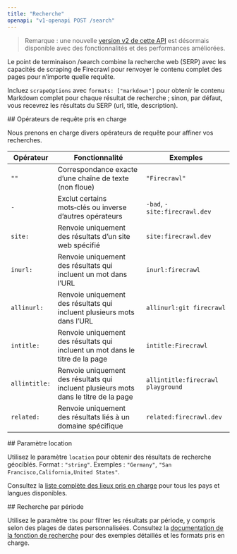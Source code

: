```yaml
---
title: "Recherche"
openapi: "v1-openapi POST /search"
---
```


> Remarque : une nouvelle [version v2 de cette API](/fr/api-reference/endpoint/search) est désormais disponible avec des fonctionnalités et des performances améliorées.

Le point de terminaison /search combine la recherche web (SERP) avec les capacités de scraping de Firecrawl pour renvoyer le contenu complet des pages pour n’importe quelle requête.

Incluez `scrapeOptions` avec `formats: ["markdown"]` pour obtenir le contenu Markdown complet pour chaque résultat de recherche ; sinon, par défaut, vous recevrez les résultats du SERP (url, title, description).

<div id="supported-query-operators">
  ## Opérateurs de requête pris en charge
</div>

Nous prenons en charge divers opérateurs de requête pour affiner vos recherches.

| Opérateur | Fonctionnalité | Exemples |
---|-|-|
| `""` | Correspondance exacte d’une chaîne de texte (non floue) | `"Firecrawl"`
| `-` | Exclut certains mots‑clés ou inverse d’autres opérateurs | `-bad`, `-site:firecrawl.dev`
| `site:` | Renvoie uniquement des résultats d’un site web spécifié | `site:firecrawl.dev`
| `inurl:` | Renvoie uniquement des résultats qui incluent un mot dans l’URL | `inurl:firecrawl`
| `allinurl:` | Renvoie uniquement des résultats qui incluent plusieurs mots dans l’URL | `allinurl:git firecrawl`
| `intitle:` | Renvoie uniquement des résultats qui incluent un mot dans le titre de la page | `intitle:Firecrawl`
| `allintitle:` | Renvoie uniquement des résultats qui incluent plusieurs mots dans le titre de la page | `allintitle:firecrawl playground`
| `related:` | Renvoie uniquement des résultats liés à un domaine spécifique | `related:firecrawl.dev`

<div id="location-parameter">
  ## Paramètre location
</div>

Utilisez le paramètre `location` pour obtenir des résultats de recherche géociblés. Format : `"string"`. Exemples : `"Germany"`, `"San Francisco,California,United States"`.

Consultez la [liste complète des lieux pris en charge](https://firecrawl.dev/search_locations.json) pour tous les pays et langues disponibles.

<div id="time-based-search">
  ## Recherche par période
</div>

Utilisez le paramètre `tbs` pour filtrer les résultats par période, y compris selon des plages de dates personnalisées. Consultez la [documentation de la fonction de recherche](https://docs.firecrawl.dev/features/search#time-based-search) pour des exemples détaillés et les formats pris en charge.